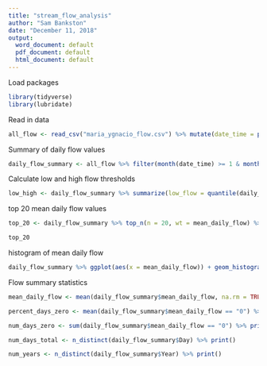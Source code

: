 ```yaml
---
title: "stream_flow_analysis"
author: "Sam Bankston"
date: "December 11, 2018"
output:
  word_document: default
  pdf_document: default
  html_document: default
---
```


Load packages

```r
library(tidyverse)
library(lubridate)
```

Read in data

```r
all_flow <- read_csv("maria_ygnacio_flow.csv") %>% mutate(date_time = paste(Date, " ", Time), date_time = mdy_hms(date_time)) %>% rename(flow = Flow) %>% select(date_time, flow) %>% mutate(Day = date(date_time), Year = year(date_time))

```

Summary of daily flow values

```r
daily_flow_summary <- all_flow %>% filter(month(date_time) >= 1 & month(date_time) < 6) %>% group_by(Year, Day) %>% summarize(mean_daily_flow = mean(flow, na.rm = TRUE)) %>% ungroup()
```

Calculate low and high flow thresholds

```r
low_high <- daily_flow_summary %>% summarize(low_flow = quantile(daily_flow_summary$mean_daily_flow, probs = .50, na.rm = TRUE), high_flow = quantile(daily_flow_summary$mean_daily_flow, probs = 0.99, na.rm = TRUE)) %>% print()
```

top 20 mean daily flow values

```r
top_20 <- daily_flow_summary %>% top_n(n = 20, wt = mean_daily_flow) %>% arrange(desc(mean_daily_flow)) 

top_20
```

histogram of mean daily flow

```r
daily_flow_summary %>% ggplot(aes(x = mean_daily_flow)) + geom_histogram(binwidth = 10) + theme_bw()
```

Flow summary statistics

```r
mean_daily_flow <- mean(daily_flow_summary$mean_daily_flow, na.rm = TRUE) %>% print()

percent_days_zero <- mean(daily_flow_summary$mean_daily_flow == "0") %>% print()

num_days_zero <- sum(daily_flow_summary$mean_daily_flow == "0") %>% print()

num_days_total <- n_distinct(daily_flow_summary$Day) %>% print()

num_years <- n_distinct(daily_flow_summary$Year) %>% print()


```



